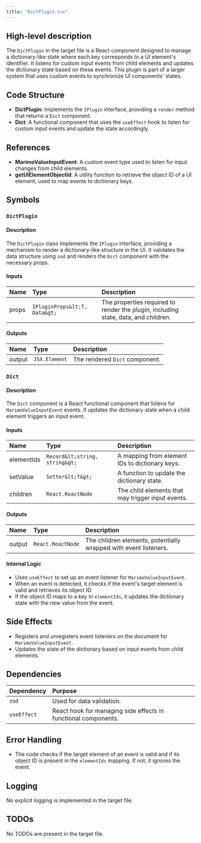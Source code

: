 ```yaml
---
title: "DictPlugin.tsx"
---
```


## High-level description

The `DictPlugin` in the target file is a React component designed to manage a dictionary-like state where each key corresponds to a UI element's identifier. It listens for custom input events from child elements and updates the dictionary state based on these events. This plugin is part of a larger system that uses custom events to synchronize UI components' states.

## Code Structure

- **DictPlugin**: Implements the `IPlugin` interface, providing a `render` method that returns a `Dict` component.
- **Dict**: A functional component that uses the `useEffect` hook to listen for custom input events and update the state accordingly.

## References

- **MarimoValueInputEvent**: A custom event type used to listen for input changes from child elements.
- **getUIElementObjectId**: A utility function to retrieve the object ID of a UI element, used to map events to dictionary keys.

## Symbols

### `DictPlugin`
#### Description
The `DictPlugin` class implements the `IPlugin` interface, providing a mechanism to render a dictionary-like structure in the UI. It validates the data structure using `zod` and renders the `Dict` component with the necessary props.

#### Inputs
| Name | Type | Description |
|:-----|:-----|:------------|
| props | `IPluginProps&lt;T, Data&gt;` | The properties required to render the plugin, including state, data, and children. |

#### Outputs
| Name | Type | Description |
|:-----|:-----|:------------|
| output | `JSX.Element` | The rendered `Dict` component. |

### `Dict`
#### Description
The `Dict` component is a React functional component that listens for `MarimoValueInputEvent` events. It updates the dictionary state when a child element triggers an input event.

#### Inputs
| Name | Type | Description |
|:-----|:-----|:------------|
| elementIds | `Record&lt;string, string&gt;` | A mapping from element IDs to dictionary keys. |
| setValue | `Setter&lt;T&gt;` | A function to update the dictionary state. |
| children | `React.ReactNode` | The child elements that may trigger input events. |

#### Outputs
| Name | Type | Description |
|:-----|:-----|:------------|
| output | `React.ReactNode` | The children elements, potentially wrapped with event listeners. |

#### Internal Logic
- Uses `useEffect` to set up an event listener for `MarimoValueInputEvent`.
- When an event is detected, it checks if the event's target element is valid and retrieves its object ID.
- If the object ID maps to a key in `elementIds`, it updates the dictionary state with the new value from the event.

## Side Effects
- Registers and unregisters event listeners on the document for `MarimoValueInputEvent`.
- Updates the state of the dictionary based on input events from child elements.

## Dependencies

| Dependency | Purpose |
|:-----------|:--------|
| `zod` | Used for data validation. |
| `useEffect` | React hook for managing side effects in functional components. |

## Error Handling
- The code checks if the target element of an event is valid and if its object ID is present in the `elementIds` mapping. If not, it ignores the event.

## Logging
No explicit logging is implemented in the target file.

## TODOs
No TODOs are present in the target file.